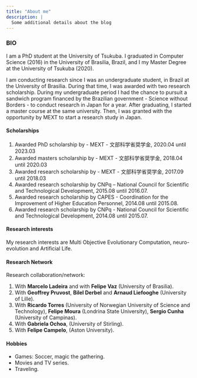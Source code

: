 ```yaml
---
title: "About me"
description: |
  Some additional details about the blog
---
```


<!-- <br> -->

<!-- # About me -->

### BIO {.tabset .tabset-pills}

I am a PhD student at the University of Tsukuba. I graduated in Computer Science (2016) in the University of Brasilia, Brazil, and I my Master Degree at the University of Tsukuba (2020). 

I am conducting research since I was an undergraduate student, in Brazil at the University of Brasilia. During that time, I was awarded with two research scholarship. During my undergraduate period I had the chance to pursuit a sandwich program financed by the Brazilian government - Science without Borders - to conduct research in Japan for a year. After graduating, I started a master course at the same university. Then, I was granted with the opportunity by MEXT to start a research study in Japan.


#### Scholarships {.tabset .tabset-pills}

  1. Awarded PhD scholarship by
    - MEXT - 文部科学省奨学金, 2020.04 until 2023.03
  2. Awarded masters scholarship by
    - MEXT - 文部科学省奨学金, 2018.04 until 2020.03
  3. Awarded research scholarship by
    - MEXT - 文部科学省奨学金, 2017.09 until 2018.03
  4. Awarded research scholarship by CNPq – National Council for Scientific and Technological Development, 2015.08 until 2016.07.
  5. Awarded research scholarship by CAPES - Coordination for the Improvement of Higher Education Personnel, 2014.08 until 2015.08.
  6. Awarded research scholarship by CNPq - National Council for Scientific and Technological Development, 2014.08 until 2015.07.
    


#### Research interests {.tabset .tabset-pills}

My research interests are Multi Objective Evolutionary Computation, neuro-evolution and Artificial Life. 

#### Research Network

Research collaboration/network:

1. With **Marcelo Ladeira** and with **Felipe Vaz** (University of Brasilia). 
2. With **Geoffrey Pruvost**, **Bilel Derbel** and **Arnaud Liefooghe** (University of Lille).
3. With **Ricardo Torres** (University of Norwegian University of Science and Technology), **Felipe Moura** (Londrina State University), **Sergio Cunha** (University of Campinas).
4. With **Gabriela Ochoa**, (University of Stirling).
5. With **Felipe Campelo**, (Aston University).


#### Hobbies {.tabset .tabset-pills}

  - Games: Soccer, magic the gathering.
  - Movies and TV series.
  - Traveling.

